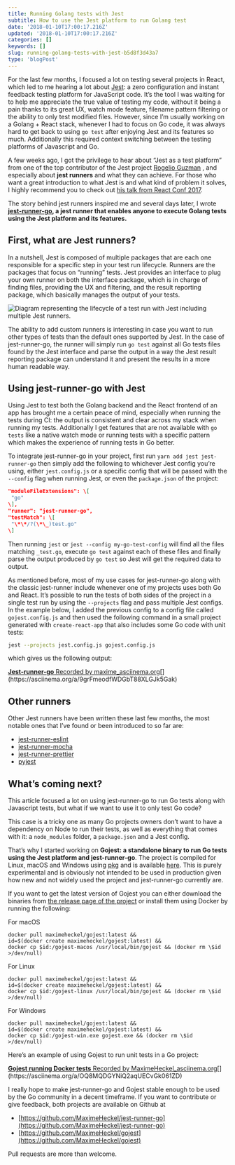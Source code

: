 ```yaml
---
title: Running Golang tests with Jest
subtitle: How to use the Jest platform to run Golang test
date: '2018-01-10T17:00:17.216Z'
updated: '2018-01-10T17:00:17.216Z'
categories: []
keywords: []
slug: running-golang-tests-with-jest-b5d8f3d43a7
type: 'blogPost'
---
```


For the last few months, I focused a lot on testing several projects in React, which led to me hearing a lot about [Jest](https://facebook.github.io/jest/): a zero configuration and instant feedback testing platform for JavaScript code. It’s the tool I was waiting for to help me appreciate the true value of testing my code, without it being a pain thanks to its great UX, watch mode feature, filename pattern filtering or the ability to only test modified files. However, since I’m usually working on a Golang + React stack, whenever I had to focus on Go code, it was always hard to get back to using `go test` after enjoying Jest and its features so much. Additionally this required context switching between the testing platforms of Javascript and Go.

A few weeks ago, I got the privilege to hear about “Jest as a test platform” from one of the top contributor of the Jest project [Rogelio Guzman](https://medium.com/u/c69719c24c49) , and especially about **jest runners** and what they can achieve. For those who want a great introduction to what Jest is and what kind of problem it solves, I highly recommend you to check out [his talk from React Conf 2017](https://www.youtube.com/watch?v=NtjyeojAOBs&feature=youtu.be).

The story behind jest runners inspired me and several days later, I wrote [**jest-runner-go**](https://github.com/MaximeHeckel/jest-runner-go)**, a jest runner that enables anyone to execute Golang tests using the Jest platform and its features.**

## First, what are Jest runners?

In a nutshell, Jest is composed of multiple packages that are each one responsible for a specific step in your test run lifecycle. Runners are the packages that focus on “running” tests. Jest provides an interface to plug your own runner on both the interface package, which is in charge of finding files, providing the UX and filtering, and the result reporting package, which basically manages the output of your tests.

<Image
  src="blog/1__tnK7Hzbq7cXG6r7TtIDIKA_gmwzkv.jpg"
  alt="Diagram representing the lifecycle of a test run with Jest including multiple Jest runners."
  layout="responsive"
  width={700}
  height={273}
/>

The ability to add custom runners is interesting in case you want to run other types of tests than the default ones supported by Jest. In the case of jest-runner-go, the runner will simply run `go test` against all Go tests files found by the Jest interface and parse the output in a way the Jest result reporting package can understand it and present the results in a more human readable way.

## Using jest-runner-go with Jest

Using Jest to test both the Golang backend and the React frontend of an app has brought me a certain peace of mind, especially when running the tests during CI: the output is consistent and clear across my stack when running my tests. Additionally I get features that are not available with `go tests` like a native watch mode or running tests with a specific pattern which makes the experience of running tests in Go better.

To integrate jest-runner-go in your project, first run `yarn add jest jest-runner-go` then simply add the following to whichever Jest config you’re using, either `jest.config.js` or a specific config that will be passed with the `--config` flag when running Jest, or even the `package.json` of the project:

```json {4} title=Jest config file
"moduleFileExtensions": \[
 "go"
\],
"runner": "jest-runner-go",
"testMatch": \[
 "\*\*/?(\*\_)test.go"
\]
```

Then running `jest` or `jest --config my-go-test-config` will find all the files matching `_test.go`, execute `go test` against each of these files and finally parse the output produced by `go test` so Jest will get the required data to output.

As mentioned before, most of my use cases for jest-runner-go along with the classic jest-runner include whenever one of my projects uses both Go and React. It’s possible to run the tests of both sides of the project in a single test run by using the `--projects` flag and pass multiple Jest configs. In the example below, I added the previous config to a config file called `gojest.config.js` and then used the following command in a small project generated with `create-react-app` that also includes some Go code with unit tests:

```bash title=Running Jest with multiple Jest configs
jest --projects jest.config.js gojest.config.js
```

which gives us the following output:

[**Jest-runner-go** Recorded by maxime_asciinema.org](https://asciinema.org/a/9grFmeodfWDGbT88XLGJk5Gak 'https://asciinema.org/a/9grFmeodfWDGbT88XLGJk5Gak')[](https://asciinema.org/a/9grFmeodfWDGbT88XLGJk5Gak)

## Other runners

Other Jest runners have been written these last few months, the most notable ones that I’ve found or been introduced to so far are:

- [jest-runner-eslint](https://github.com/jest-community/jest-runner-eslint)
- [jest-runner-mocha](https://github.com/rogeliog/jest-runner-mocha)
- [jest-runner-prettier](https://github.com/keplersj/jest-runner-prettier)
- [pyjest](https://github.com/cpojer/pyjest)

## What’s coming next?

This article focused a lot on using jest-runner-go to run Go tests along with Javascript tests, but what if we want to use it to only test Go code?

This case is a tricky one as many Go projects owners don’t want to have a dependency on Node to run their tests, as well as everything that comes with it: a `node_modules` folder, a `package.json` and a Jest config.

That’s why I started working on **Gojest: a standalone binary to run Go tests using the Jest platform and jest-runner-go**. The project is compiled for Linux, macOS and Windows using [pkg](https://github.com/zeit/pkg) and is available [here](https://github.com/MaximeHeckel/gojest). This is purely experimental and is obviously not intended to be used in production given how new and not widely used the project and jest-runner-go currently are.

If you want to get the latest version of Gojest you can either download the binaries from [the release page of the project](https://github.com/MaximeHeckel/gojest/releases) or install them using Docker by running the following:

For macOS

```shell title=Install command for gojest on macOS
docker pull maximeheckel/gojest:latest &&
id=$(docker create maximeheckel/gojest:latest) &&
docker cp $id:/gojest-macos /usr/local/bin/gojest && (docker rm \$id >/dev/null)
```

For Linux

```shell title=Install command for gojest on Linux
docker pull maximeheckel/gojest:latest &&
id=$(docker create maximeheckel/gojest:latest) &&
docker cp $id:/gojest-linux /usr/local/bin/gojest && (docker rm \$id >/dev/null)
```

For Windows

```shell title=Install command for gojest on Windows
docker pull maximeheckel/gojest:latest &&
id=$(docker create maximeheckel/gojest:latest) &&
docker cp $id:/gojest-win.exe gojest.exe && (docker rm \$id >/dev/null)
```

Here’s an example of using Gojest to run unit tests in a Go project:

[**Gojest running Docker tests** Recorded by MaximeHeckel_asciinema.org](https://asciinema.org/a/OQ8MQDGYNiQ2aqUECvGk061ZD 'https://asciinema.org/a/OQ8MQDGYNiQ2aqUECvGk061ZD')[](https://asciinema.org/a/OQ8MQDGYNiQ2aqUECvGk061ZD)

I really hope to make jest-runner-go and Gojest stable enough to be used by the Go community in a decent timeframe. If you want to contribute or give feedback, both projects are available on Github at

- [https://github.com/MaximeHeckel/jest-runner-go](https://github.com/MaximeHeckel/jest-runner-go)
- [https://github.com/MaximeHeckel/gojest](https://github.com/MaximeHeckel/gojest)

Pull requests are more than welcome.
